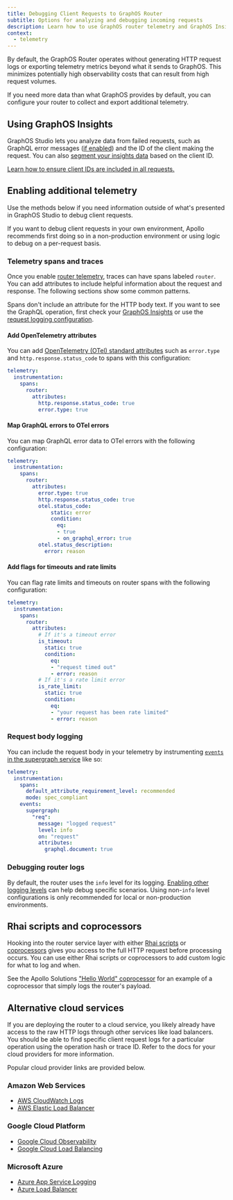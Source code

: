 ```yaml
---
title: Debugging Client Requests to GraphOS Router
subtitle: Options for analyzing and debugging incoming requests
description: Learn how to use GraphOS router telemetry and GraphOS Insights to inspect and debug incoming HTTP client requests.
context:
  - telemetry
---
```


By default, the GraphOS Router operates without generating HTTP request logs or exporting telemetry metrics beyond what it sends to GraphOS.  This minimizes potentially high observability costs that can result from high request volumes.

If you need more data than what GraphOS provides by default, you can configure your router to collect and export additional telemetry.

## Using GraphOS Insights

GraphOS Studio lets you analyze data from failed requests, such as GraphQL error messages ([if enabled](/graphos/routing/graphos-reporting#errors)) and the ID of the client making the request. You can also [segment your insights data](/graphos/platform/insights/client-segmentation) based on the client ID.

<Tip>

[Learn how to ensure client IDs are included in all requests.](/graphos/routing/observability/client-id-enforcement)

</Tip>

## Enabling additional telemetry

Use the methods below if you need information outside of what's presented in GraphOS Studio to debug client requests.

<Note>

If you want to debug client requests in your own environment, Apollo recommends first doing so in a non-production environment or using logic to debug on a per-request basis.

</Note>

### Telemetry spans and traces

Once you enable [router telemetry](/graphos/routing/observability/telemetry), traces can have spans labeled `router`. You can add attributes to include helpful information about the request and response. The following sections show some common patterns.

<Note>

Spans don't include an attribute for the HTTP body text. If you want to see the GraphQL operation, first check your [GraphOS Insights](/graphos/platform/insights) or use the [request logging configuration](#request-body-logging).
</Note>

#### Add OpenTelemetry attributes

You can add [OpenTelemetry (OTel) standard attributes](/graphos/reference/router/telemetry/instrumentation/standard-attributes#router) such as `error.type` and `http.response.status_code` to spans with this configuration:

```yaml title="router.yaml"
telemetry:
  instrumentation:
    spans:
      router:
        attributes:
          http.response.status_code: true
          error.type: true
```

#### Map GraphQL errors to OTel errors

You can map GraphQL error data to OTel errors with the following configuration:

```yaml title="router.yaml"
telemetry:
  instrumentation:
    spans:
      router:
        attributes:
          error.type: true
          http.response.status_code: true
          otel.status_code:
              static: error
              condition:
                eq:
                - true
                - on_graphql_error: true
          otel.status_description:
            error: reason
```

#### Add flags for timeouts and rate limits

You can flag rate limits and timeouts on router spans with the following configuration:

```yaml title="router.yaml"
telemetry:
  instrumentation:
    spans:
      router:
        attributes:
          # If it's a timeout error
          is_timeout:
            static: true
            condition:
              eq:
              - "request timed out"
              - error: reason
          # If it's a rate limit error
          is_rate_limit:
            static: true
            condition:
              eq:
              - "your request has been rate limited"
              - error: reason
```

### Request body logging

You can include the request body in your telemetry by instrumenting [`events` in the supergraph service](/graphos/reference/router/telemetry/instrumentation/events#event-configuration) like so:

```yaml title="router.yaml"
telemetry:
  instrumentation:
    spans:
      default_attribute_requirement_level: recommended
      mode: spec_compliant
    events:
      supergraph:
        "req":
          message: "logged request"
          level: info
          on: "request"
          attributes:
            graphql.document: true       
```

### Debugging router logs

By default, the router uses the `info` level for its logging. [Enabling other logging levels](/graphos/reference/router/telemetry/log-exporters/overview) can help debug specific scenarios. Using non-`info` level configurations is only recommended for local or non-production environments.

## Rhai scripts and coprocessors

Hooking into the router service layer with either [Rhai scripts](/graphos/routing/customization/rhai) or [coprocessors](/graphos/routing/customization/coprocessor) gives you access to the full HTTP request before processing occurs. You can use either Rhai scripts or coprocessors to add custom logic for what to log and when.

See the Apollo Solutions ["Hello World" coprocessor](https://github.com/apollosolutions/example-coprocessor-helloworld) for an example of a coprocessor that simply logs the router's payload.

<SolutionsNote />

## Alternative cloud services

If you are deploying the router to a cloud service, you likely already have access to the raw HTTP logs through other services like load balancers. You should be able to find specific client request logs for a particular operation using the operation hash or trace ID. Refer to the docs for your cloud providers for more information.

Popular cloud provider links are provided below.

### Amazon Web Services

- [AWS CloudWatch Logs](https://docs.aws.amazon.com/AmazonCloudWatch/latest/logs/WhatIsCloudWatchLogs.html)
- [AWS Elastic Load Balancer](https://docs.aws.amazon.com/elasticloadbalancing/latest/application/load-balancer-access-logs.html)

### Google Cloud Platform

- [Google Cloud Observability](https://cloud.google.com/logging/docs/log-analytics)
- [Google Cloud Load Balancing](https://cloud.google.com/load-balancing/docs/l7-internal/monitoring)

### Microsoft Azure

- [Azure App Service Logging](https://learn.microsoft.com/en-us/azure/app-service/troubleshoot-diagnostic-logs)
- [Azure Load Balancer](https://learn.microsoft.com/en-us/azure/load-balancer/monitor-load-balancer)
